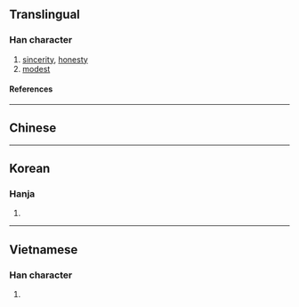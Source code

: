 {{also|悫|愨}}
{{character info}}
==Translingual==

===Han character===
{{Han char|rn=61|rad=心|as=11|sn=15|four=|canj=GEP|ids=⿱殻心}}

# [[sincerity]], [[honesty]]
# [[modest]]

====References====
{{Han ref|kx=0399.140|dkj=11112|dj=0739.020|hdz=42341.020|uh=6164}}

----

==Chinese==
{{zh-see|愨|v}}

----

==Korean==

===Hanja===
{{ko-hanja|각}}

# {{rfdef|ko|sort=心11}}

----

==Vietnamese==

===Han character===
{{vi-readings|rs=心11|reading=xác}}

# {{rfdef|vi|sort=心11}}